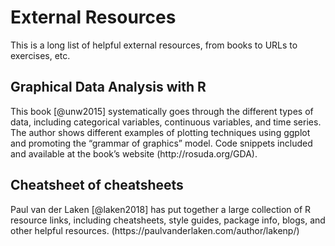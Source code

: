 # External Resources {#resources}

This is a long list of helpful external resources, from books to URLs to exercises, etc.

## **Graphical Data Analysis with R**

This book [@unw2015] systematically goes through the different types of data, including categorical variables, continuous variables, and time series. The author shows different examples of plotting techniques using ggplot and promoting the "grammar of graphics" model. Code snippets included and available at the book's website (http://rosuda.org/GDA).

## **Cheatsheet of cheatsheets**

Paul van der Laken [@laken2018] has put together a large collection of R resource links, including cheatsheets, style guides, package info, blogs, and other helpful resources. (https://paulvanderlaken.com/author/lakenp/)